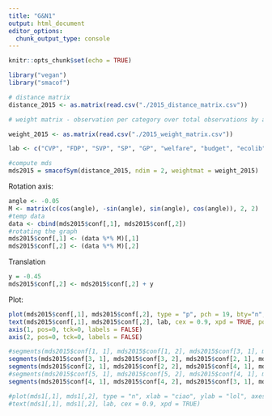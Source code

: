 ```yaml
---
title: "G&N1"
output: html_document
editor_options: 
  chunk_output_type: console
---
```


```r
knitr::opts_chunk$set(echo = TRUE)
```

```r
library("vegan")
library("smacof")

# distance matrix
distance_2015 <- as.matrix(read.csv("./2015_distance_matrix.csv"))

# weight matrix - observation per category over total observations by a party (symmetric)

weight_2015 <- as.matrix(read.csv("./2015_weight_matrix.csv"))

lab <- c("CVP", "FDP", "SVP", "SP", "GP", "welfare", "budget", "ecolib", "cultlib", "europe", "culture", "immigration", "army", "security", "eco", "iref", "infra")

#compute mds
mds2015 = smacofSym(distance_2015, ndim = 2, weightmat = weight_2015)

```

Rotation axis: 
```r
angle <- -0.05
M <- matrix(c(cos(angle), -sin(angle), sin(angle), cos(angle)), 2, 2)
#temp data
data <- cbind(mds2015$conf[,1], mds2015$conf[,2])
#rotating the graph
mds2015$conf[,1] <- (data %*% M)[,1]
mds2015$conf[,2] <- (data %*% M)[,2]

```

Translation
```r
y = -0.45
mds2015$conf[,2] <- mds2015$conf[,2] + y
```


Plot:
```r


plot(mds2015$conf[,1], mds2015$conf[,2], type = "p", pch = 19, bty="n", xlab = "dimension1", ylab = "dimension2", axes = FALSE, main = "2015")
text(mds2015$conf[,1], mds2015$conf[,2], lab, cex = 0.9, xpd = TRUE, pos = 3)
axis(1, pos=0, tck=0, labels = FALSE)
axis(2, pos=0, tck=0, labels = FALSE)

#segments(mds2015$conf[1, 1], mds2015$conf[1, 2], mds2015$conf[3, 1], mds2015$conf[3, 2])
segments(mds2015$conf[3, 1], mds2015$conf[3, 2], mds2015$conf[2, 1], mds2015$conf[2, 2])
segments(mds2015$conf[2, 1], mds2015$conf[2, 2], mds2015$conf[4, 1], mds2015$conf[4, 2])
#segments(mds2015$conf[5, 1], mds2015$conf[5, 2], mds2015$conf[4, 1], mds2015$conf[4, 2])
segments(mds2015$conf[4, 1], mds2015$conf[4, 2], mds2015$conf[3, 1], mds2015$conf[3, 2])

#plot(mds1[,1], mds1[,2], type = "n", xlab = "ciao", ylab = "lol", axes = TRUE, main = "cmdscale")
#text(mds1[,1], mds1[,2], lab, cex = 0.9, xpd = TRUE)

```
